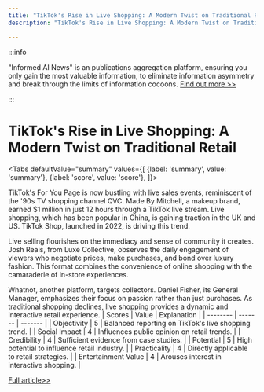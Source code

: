 ```yaml
---
title: "TikTok's Rise in Live Shopping: A Modern Twist on Traditional Retail"
description: "TikTok's Rise in Live Shopping: A Modern Twist on Traditional Retail"

---
```



:::info

"Informed AI News" is an publications aggregation platform, ensuring you only gain the most valuable information, to eliminate information asymmetry and break through the limits of information cocoons.  [Find out more >>](/)

:::

# TikTok's Rise in Live Shopping: A Modern Twist on Traditional Retail


<Tabs
	defaultValue="summary"
	values={[
	{label: 'summary', value: 'summary'},
	{label: 'score', value: 'score'},
]}>
<TabItem value="summary">


TikTok's For You Page is now bustling with live sales events, reminiscent of the '90s TV shopping channel QVC. Made By Mitchell, a makeup brand, earned $1 million in just 12 hours through a TikTok live stream. Live shopping, which has been popular in China, is gaining traction in the UK and US. TikTok Shop, launched in 2022, is driving this trend.

Live selling flourishes on the immediacy and sense of community it creates. Josh Reais, from Luxe Collective, observes the daily engagement of viewers who negotiate prices, make purchases, and bond over luxury fashion. This format combines the convenience of online shopping with the camaraderie of in-store experiences.

Whatnot, another platform, targets collectors. Daniel Fisher, its General Manager, emphasizes their focus on passion rather than just purchases. As traditional shopping declines, live shopping provides a dynamic and interactive retail experience.
</TabItem>
<TabItem value="score">
	| Scores     | Value   | Explanation |
	| -------- | ------- | ------- |
	| Objectivity  | 5    | Balanced reporting on TikTok's live shopping trend.    |
	| Social Impact | 4     | Influences public opinion on retail trends.    |
	| Credibility    | 4    | Sufficient evidence from case studies.    |
	| Potential    | 5    | High potential to influence retail industry.    |
	| Practicality    | 4    | Directly applicable to retail strategies.    |
	| Entertainment Value    | 4    | Arouses interest in interactive shopping.    |
</TabItem>
</Tabs>

[Full article>>](https://sea.mashable.com/tiktok-trends/33989/why-tiktok-is-full-of-teleshopping-right-now)

